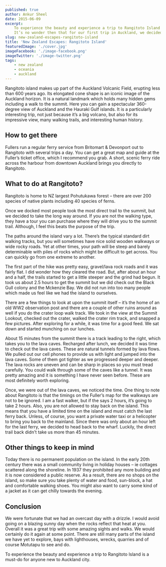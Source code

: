 ```yaml
---
published: true
author: Ankur Sheel
date: 2015-06-09
excerpt:
    To experience the beauty and experience a trip to Rangitoto Island is a must-do for anyone new to Auckland city.
    It’s no wonder then that for our first trip in Auckland, we decided to take the ferry over to Rangitoto Island.
slug: new-zealand-escapes-rangitoto-island
title: 'New Zealand Escapes: Rangitoto Island'
featuredImage: './cover.jpg'
imageFacebook: './image-facebook.png'
imageTwitter: './image-twitter.png'
tags:
    - new zealand
    - oceania
    - auckland
---
```



Rangitoto island makes up part of the Auckland Volcanic Field, erupting less than 600 years ago. Its elongated cone
shape is an iconic image of the Auckland horizon. It is a natural landmark which holds many hidden gems including a walk
to the summit. Here you can gain a spectacular 360-degree view of Auckland and the Hauraki Gulf islands. It is a
particularly interesting trip, not just because it’s a big volcano, but also for its impressive view, many walking
trails, and interesting human history.

## How to get there

Fullers run a regular ferry service from Britomart & Devonport out to Rangitoto with several trips a day. You can get a
great map and guide at the Fuller’s ticket office, which I recommend you grab. A short, scenic ferry ride across the
harbour from downtown Auckland brings you directly to Rangitoto.

<ImageGallery relativeDirectory={props.path} subDirectory="gallery3" />

## What to do at Rangitoto?

Rangitoto is home to NZ largest Pohutukawa forest – there are over 200 species of native plants including 40 species of
ferns.

<ImageGallery relativeDirectory={props.path} subDirectory="gallery1" />

Once we docked most people took the most direct trail to the summit, but we decided to take the long way around. If you
are not the walking type, they have a tour you can purchase where they will drive you to the summit trail. Although, I
feel this beats the purpose of the trip.

The paths around the island vary a lot. There’s the typical standard dirt walking tracks, but you will sometimes have
nice solid wooden walkways or wide rocky roads. Yet at other times, your path will be steep and barely determinable with
piles of rocks which might be difficult to get across. You can quickly go from one extreme to another.

<ImageGallery relativeDirectory={props.path} subDirectory="gallery4" />

The first part of the hike was pretty easy, gravel/lava rock roads and it was fairly flat. I did wonder how they cleared
the road. But, after about an hour and a half, the trails started to get a little steeper and the grind had begun. It
took us about 2.5 hours to get the summit but we did check out the Black Gull colony and the Mckenzie Bay. We did not
run into too many people which made us feel like we had the island to ourselves.

<ImageGallery relativeDirectory={props.path} subDirectory="gallery5" />

There are a few things to look at upon the summit itself – it’s the home of an old WW2 observation post and there are a
couple of other ruins around as well if you do the crater loop walk track. We took in the view at the Summit Lookout,
checked out the crater, walked the crater rim track, and snapped a few pictures. After exploring for a while, it was
time for a good feed. We sat down and started munching on our lunches.

<ImageGallery relativeDirectory={props.path} subDirectory="gallery6" />

About 15 minutes from the summit there is a track leading to the right, which takes you to the lava caves. Recharged
after lunch, we decided it was time to check out the lava caves. These are natural tunnels formed by lava flows. We
pulled out our cell phones to provide us with light and jumped into the lava caves. Some of them got tighter as we
progressed deeper and deeper. The lava rocks are uneven and can be sharp in places so you must tread carefully. You
could walk through some of the caves like a tunnel. It was pretty amazing and it is something I have never seen before.
These are most definitely worth exploring.

<ImageGallery relativeDirectory={props.path} subDirectory="gallery7" />

Once, we were out of the lava caves, we noticed the time. One thing to note about Rangitoto is that the timings on the
Fuller’s map for the walkways are not to be ignored. I am a fast walker, but if the says 2 hours, it’s going to take 2
hours. Also, you are not allowed to stay back on the island. This means that you have a limited time on the island and
must catch the last ferry back. Unless, of course, you want a private water taxi or a helicopter to bring you back to
the mainland. Since there was only about an hour left for the last ferry, we decided to head back to the wharf. Luckily,
the direct trail back didn't take us more than 45 minutes.

## Other things to keep in mind

Today there is no permanent population on the island. In the early 20th century there was a small community living in
holiday houses – ie cottages scattered along the shoreline. In 1937 they prohibited any more building and it is now
considered a public reserve. As a result, there are no shops on the island, so make sure you take plenty of water and
food, sun-block, a hat and comfortable walking shoes. You might also want to carry some kind of a jacket as it can get
chilly towards the evening.

<ImageGallery relativeDirectory={props.path} subDirectory="gallery2" />

## Conclusion

We were fortunate that we had an overcast day with a drizzle. I would avoid going on a blazing sunny day when the rocks
reflect that heat at you. Overall it was a great trip with some amazing sights and walks. We would certainly do it again
at some point. There are still many parts of the island we have yet to explore, bays with lighthouses, wrecks, quarries
and of course Motutapu to see and do.

To experience the beauty and experience a trip to Rangitoto Island is a must-do for anyone new to Auckland city.

